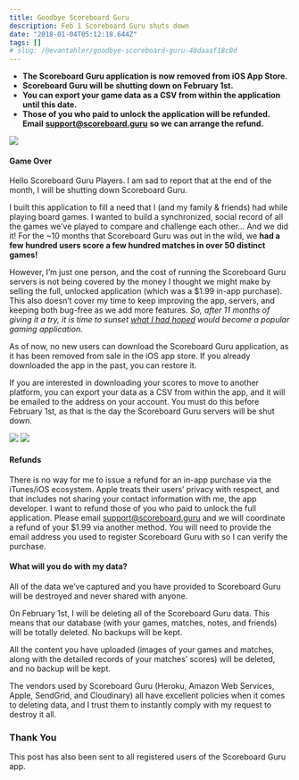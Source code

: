 ```yaml
---
title: Goodbye Scoreboard Guru
description: Feb 1 Scoreboard Guru shuts down
date: "2018-01-04T05:12:18.644Z"
tags: []
# slug: /@evantahler/goodbye-scoreboard-guru-40daaaf18c0d
---
```


- **The Scoreboard Guru application is now removed from iOS App Store.**
- **Scoreboard Guru will be shutting down on February 1st.**
- **You can export your game data as a CSV from within the application until this date.**
- **Those of you who paid to unlock the application will be refunded. Email** [**support@scoreboard.guru**](mailto:support@scoreboard.guru) **so we can arrange the refund.**

![](/images/medium-export/1__E6ZIx0OxnxDZ6dWw4o10og.png)

#### Game Over

Hello Scoreboard Guru Players. I am sad to report that at the end of the month, I will be shutting down Scoreboard Guru.

I built this application to fill a need that I (and my family & friends) had while playing board games. I wanted to build a synchronized, social record of all the games we’ve played to compare and challenge each other… And we did it! For the ~10 months that Scoreboard Guru was out in the wild, we **had a few hundred users score a few hundred matches in over 50 distinct games!**

However, I’m just one person, and the cost of running the Scoreboard Guru servers is not being covered by the money I thought we might make by selling the full, unlocked application (which was a $1.99 in-app purchase). This also doesn’t cover my time to keep improving the app, servers, and keeping both bug-free as we add more features. _So, after 11 months of giving it a try, it is time to sunset_ [_what I had hoped_](https://blog.evantahler.com/scoreboard-guru-initial-release-14aeec2c66bf) _would become a popular gaming application._

As of now, no new users can download the Scoreboard Guru application, as it has been removed from sale in the iOS app store. If you already downloaded the app in the past, you can restore it.

If you are interested in downloading your scores to move to another platform, you can export your data as a CSV from within the app, and it will be emailed to the address on your account. You must do this before February 1st, as that is the day the Scoreboard Guru servers will be shut down.

![](/images/medium-export/1__Q56DmPPvwcZfBI7WKqpjYw.jpeg)
![](/images/medium-export/1__9d3J6z0N5kO0ytpK85K9VQ.jpeg)

#### Refunds

There is no way for me to issue a refund for an in-app purchase via the iTunes/iOS ecosystem. Apple treats their users’ privacy with respect, and that includes not sharing your contact information with me, the app developer. I want to refund those of you who paid to unlock the full application. Please email [support@scoreboard.guru](mailto:support@scoreboard.guru) and we will coordinate a refund of your $1.99 via another method. You will need to provide the email address you used to register Scoreboard Guru with so I can verify the purchase.

#### What will you do with my data?

All of the data we’ve captured and you have provided to Scoreboard Guru will be destroyed and never shared with anyone.

On February 1st, I will be deleting all of the Scoreboard Guru data. This means that our database (with your games, matches, notes, and friends) will be totally deleted. No backups will be kept.

All the content you have uploaded (images of your games and matches, along with the detailed records of your matches’ scores) will be deleted, and no backup will be kept.

The vendors used by Scoreboard Guru (Heroku, Amazon Web Services, Apple, SendGrid, and Cloudinary) all have excellent policies when it comes to deleting data, and I trust them to instantly comply with my request to destroy it all.

### Thank You

This post has also been sent to all registered users of the Scoreboard Guru app.
